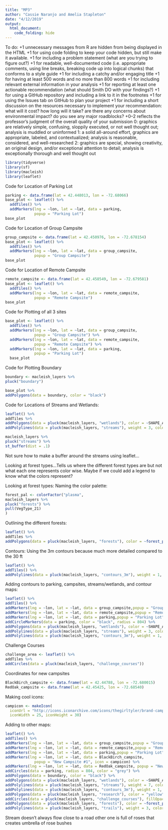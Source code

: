 ```yaml
---
title: "MP3"
author: "Cassie Naranjo and Amelia Stapleton"
date: "4/12/2019"
output: 
  html_document:
    code_folding: hide
---
```

To do:
+1 unnecessary messages from R are hidden from being displayed in the HTML
+1 for using code folding to keep your code hidden, but still make it available.
+1 for including a problem statement (what are you trying to figure out?)
+1 for readable, well-documented code (i.e. appropriate comments, using line breaks, breaking code up into logical chunks) that conforms to a style guide
+1 for including a catchy and/or engaging title
+1 for having at least 500 words and no more than 800 words
+1 for including relevant external information in your analysis
+1 for reporting at least one actionable recommendation (what should Smith DO with your findings?)
+1 for using a GitHub repository and including a link to it in the footnotes
+1 for using the Issues tab on GitHub to plan your project
+1 for including a short discussion on the resources necessary to implement your recommendation:
what will it cost?
how long will it take?
are there any concerns about environmental impact?
do you see any major roadblocks?
+0–2 reflects the professor’s judgment of the overall quality of your submission
0: graphics are relatively simple, confusing, sloppily executed, or not well thought out; analysis is muddled or uninformed
1: a solid all-around effort, graphics are appropriate, labeled, and contextualized; analysis is reasonable, considered, and well-researched
2: graphics are special, showing creativity, an original design, and/or exceptional attention to detail; analysis is exceptionally thorough and well thought out

```r
library(tidyverse)
library(sf)
library(macleish)
library(leaflet)
```
Code for Location of Parking Lot 
```r
parking <- data.frame(lat = 42.448013, lon = -72.68066)
base_plot <- leaflet() %>%
  addTiles() %>%
  addMarkers(lng = ~lon, lat = ~lat, data = parking,
             popup = "Parking Lot")
base_plot
```
Code for Location of Group Campsite 
```r
group_campsite <- data.frame(lat = 42.450976, lon = -72.678154)
base_plot <- leaflet() %>%
  addTiles() %>%
  addMarkers(lng = ~lon, lat = ~lat, data = group_campsite,
             popup = "Group Campsite")
base_plot
```
Code for Location of Remote Campsite
```r
remote_campsite <- data.frame(lat = 42.458549, lon = -72.679581)
base_plot <- leaflet() %>%
  addTiles() %>%
  addMarkers(lng = ~lon, lat = ~lat, data = remote_campsite,
             popup = "Remote Campsite")
base_plot
```
Code for Plotting of all 3 sites 
```r
base_plot <- leaflet() %>%
  addTiles() %>%
  addMarkers(lng = ~lon, lat = ~lat, data = group_campsite,
             popup = "Group Campsite") %>%
  addMarkers(lng = ~lon, lat = ~lat, data = remote_campsite,
             popup = "Remote Campsite") %>%
  addMarkers(lng = ~lon, lat = ~lat, data = parking,
             popup = "Parking Lot") 
  base_plot
```
Code for Plotting Boundary
```r
boundary <- macleish_layers %>% 
pluck("boundary")

base_plot %>%
addPolygons(data = boundary, color = "black")
```
Code for Locations of Streams and Wetlands:
```r
leaflet() %>%
addTiles %>% 
addPolygons(data = pluck(macleish_layers, "wetlands"), color = ~SHAPE_AREA, popup = ~IT_VALDESC) %>%
addPolylines(data = pluck(macleish_layers, "streams"), weight = 3, color = "orange")
```

```r
macleish_layers %>%
pluck("streams") %>%
st_buffer(dist = .1)
```
Not sure how to make a buffer around the streams using leaflet...


Looking at forest types...Tells us where the different forest types are but not what each one represents color wise. Maybe if we could add a legend to know what the colors represent?


Looking at forest types:
Naming the color palette:
```r
forest_pal <- colorFactor("plasma", 
macleish_layers %>%
pluck("forests") %>%
pull(VegType_21)
)
```
Outlining the different forests:
```r
leaflet() %>%
addTiles %>% 
addPolygons(data = pluck(macleish_layers, "forests"), color = ~forest_pal(VegType_21), fillOpacity = 0.8, weight = 0.1, popup = ~Sheet1__Na)
```
Contours:
Using the 3m contours because much more detailed compared to the 30 ft
```r
leaflet() %>%
addTiles() %>%
addPolylines(data = pluck(macleish_layers, "contours_3m"), weight = 1, color = "red") 
```
Adding contours to parking, campsites, streams/wetlands, and contour maps:
```r
leaflet() %>%
addTiles() %>%
addMarkers(lng = ~lon, lat = ~lat, data = group_campsite,popup = "Group Campsite") %>%
addMarkers(lng = ~lon, lat = ~lat, data = remote_campsite,popup = "Remote Campsite") %>%
addMarkers(lng = ~lon, lat = ~lat, data = parking,popup = "Parking Lot") %>%
addCircleMarkers(data = parking, color = "black", radius = 804) %>%
addPolygons(data = pluck(macleish_layers, "wetlands"), color = ~SHAPE_AREA, popup = ~IT_VALDESC) %>%
addPolylines(data = pluck(macleish_layers, "streams"), weight = 3, color = "orange") %>%
addPolylines(data = pluck(macleish_layers, "contours_3m"), weight = 1, color = "red")
```
Challenge Courses
```r
challenge_area <- leaflet() %>%
addTiles %>% 
addCircles(data = pluck(macleish_layers, "challenge_courses"))
```
Coordinates for new campsites
```r
BlackBirch_campsite <- data.frame(lat = 42.44788, lon = -72.680015)
RedOak_campsite <- data.frame(lat = 42.45425, lon = -72.68540)
```
Making cool icons: 
```r
campicon <- makeIcon(
  iconUrl = "http://icons.iconarchive.com/icons/thegirltyler/brand-camp/256/Camp-Fire-Stories-icon.png",
  iconWidth = 25, iconHeight = 30)
```
Adding to other maps:
```r
leaflet() %>%
addTiles() %>%
addMarkers(lng = ~lon, lat = ~lat, data = group_campsite,popup = "Group Campsite") %>%
addMarkers(lng = ~lon, lat = ~lat, data = remote_campsite,popup = "Remote Campsite") %>%
addMarkers(lng = ~lon, lat = ~lat, data = parking,popup = "Parking Lot") %>%
addMarkers(lng = ~lon, lat = ~lat, data = BlackBirch_campsite,
             popup = "New Campsite #1", icon = campicon) %>%
addMarkers(lng = ~lon, lat = ~lat, data = RedOak_campsite, popup = "New Campsite #2", icon = campicon) %>%
addCircles(data = parking, radius = 804, color = "grey") %>%
addPolygons(data = boundary, color = "black") %>%
addPolygons(data = pluck(macleish_layers, "wetlands"), color = ~SHAPE_AREA, popup = ~IT_VALDESC) %>%
addPolylines(data = pluck(macleish_layers, "streams"), weight = 7, color = "navy") %>%
addPolylines(data = pluck(macleish_layers, "contours_3m"), weight = 1, color = "red") %>%
addPolygons(data = pluck(macleish_layers, "research"), color = "yellow") %>%
addCircles(data = pluck(macleish_layers, "challenge_courses"), fillOpacity = 1) %>%
addPolygons(data = pluck(macleish_layers, "forests"), color = ~forest_pal(VegType_21), fillOpacity = 0.5, weight = 0.1, popup = ~Sheet1__Na) %>%
addPolylines(data = pluck(macleish_layers, "trails"), weight = 3, color = "black")
```

Stream doesn't always flow 
close to a road 
other one is full of roses that creates umbrella of rose bushes 

